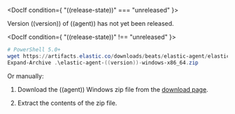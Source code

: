 

<DocIf condition={ "((release-state))" === "unreleased" }>

Version ((version)) of ((agent)) has not yet been released.

</DocIf>

<DocIf condition={ "((release-state))" !== "unreleased" }>

```powershell
# PowerShell 5.0+
wget https://artifacts.elastic.co/downloads/beats/elastic-agent/elastic-agent-((version))-windows-x86_64.zip -OutFile elastic-agent-((version))-windows-x86_64.zip 
Expand-Archive .\elastic-agent-((version))-windows-x86_64.zip
```
Or manually:

1. Download the ((agent)) Windows zip file from the
    [download page](https://www.elastic.co/downloads/beats/elastic-agent).

1. Extract the contents of the zip file.

</DocIf>